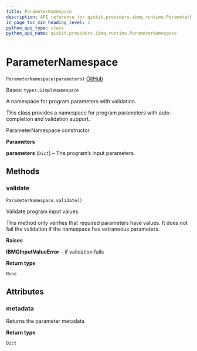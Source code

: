 ```yaml
---
title: ParameterNamespace
description: API reference for qiskit.providers.ibmq.runtime.ParameterNamespace
in_page_toc_min_heading_level: 1
python_api_type: class
python_api_name: qiskit.providers.ibmq.runtime.ParameterNamespace
---
```


# ParameterNamespace

<span id="qiskit.providers.ibmq.runtime.ParameterNamespace" />

`ParameterNamespace(parameters)` [GitHub](https://github.com/qiskit/qiskit-ibmq-provider/tree/stable/0.18/qiskit/providers/ibmq/runtime/runtime_program.py "view source code")

Bases: `types.SimpleNamespace`

A namespace for program parameters with validation.

This class provides a namespace for program parameters with auto-completion and validation support.

ParameterNamespace constructor.

**Parameters**

**parameters** (`Dict`) – The program’s input parameters.

## Methods

### validate

<span id="qiskit.providers.ibmq.runtime.ParameterNamespace.validate" />

`ParameterNamespace.validate()`

Validate program input values.

<Admonition title="Note" type="note">
  This method only verifies that required parameters have values. It does not fail the validation if the namespace has extraneous parameters.
</Admonition>

**Raises**

**IBMQInputValueError** – if validation fails

**Return type**

`None`

## Attributes

<span id="qiskit.providers.ibmq.runtime.ParameterNamespace.metadata" />

### metadata

Returns the parameter metadata

**Return type**

`Dict`

